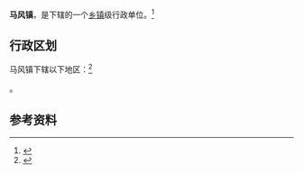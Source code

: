 {{中国乡级行政区|21/03/81/105/000}}

'''马风镇'''，是{{PRC admin/fullname|21/03/81/105/000|3}}下辖的一个[[乡镇|乡镇]]级行政单位。<ref>{{PRC admin/ref sgc|{{PRC admin/parent|21/03/81/105/000}}}}</ref>

== 行政区划 ==

马风镇下辖以下地区：<ref>{{PRC admin/ref sgc|21/03/81/105/000}}</ref>

{{PRC admin/children|21/03/81/105/000}}。

== 参考资料 ==

{{reflist}}

{{行政区划小作品}}
{{PRC admin/navcat|21/03/81/105/000}}
